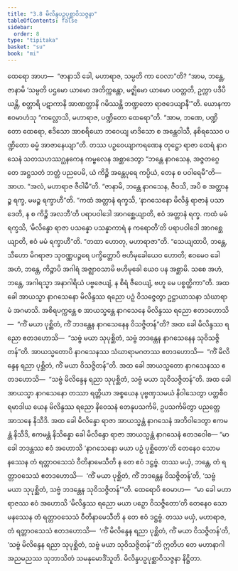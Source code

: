 ```yaml
---
title: "3.8 မိလိန္ဒပဉှပုစ္ဆာဝိသဇ္ဇနာ"
tableOfContents: false
sidebar:
  order: 8
type: "tipitaka"
basket: "su"
book: "mi"
---
```



<DynamicBreadcrumb />

<Division number="110" book="mi" e="ch" v="28">

<Paragraph number="512" book="mi">
ထေရော အာဟ—  “ဇာနာသိ ခေါ, မဟာရာဇ, သမ္ပတိ ကာ ဝေလာ”တိ? “အာမ, ဘန္တေ, ဇာနာမိ ‘သမ္ပတိ ပဌမော ယာမော အတိက္ကန္တော, မဇ္ဈိမော ယာမော ပဝတ္တတိ, ဥက္ကာ ပဒီပီယန္တိ, စတ္တာရိ ပဋာကာနိ အာဏတ္တာနိ ဂမိဿန္တိ ဘဏ္ဍတော ရာဇဒေယျာနီ’”တိ.
</Paragraph>

<Paragraph number="513" book="mi">
ယောနကာ ဧဝမာဟံသု “ကလ္လောသိ, မဟာရာဇ, ပဏ္ဍိတော ထေရော”တိ. “အာမ, ဘဏေ, ပဏ္ဍိတော ထေရော, ဧဒိသော အာစရိယော ဘဝေယျ မာဒိသော စ အန္တေဝါသီ, နစိရဿေဝ ပဏ္ဍိတော ဓမ္မံ အာဇာနေယျာ”တိ. တဿ ပဉှဝေယျာကရဏေန တုဋ္ဌော ရာဇာ ထေရံ နာဂသေနံ သတသဟဿဂ္ဃနကေန ကမ္ဗလေန အစ္ဆာဒေတွာ “ဘန္တေ နာဂသေန, အဇ္ဇတဂ္ဂေ တေ အဋ္ဌသတံ ဘတ္တံ ပညပေမိ, ယံ ကိဉ္စိ အန္တေပုရေ ကပ္ပိယံ, တေန စ ပဝါရေမီ”တိ—  အာဟ. “အလံ, မဟာရာဇ ဇီဝါမီ”တိ. “ဇာနာမိ, ဘန္တေ နာဂသေန, ဇီဝသိ, အပိ စ အတ္တာနဉ္စ ရက္ခ, မမဉ္စ ရက္ခာဟီ”တိ. “ကထံ အတ္တာနံ ရက္ခသိ, ‘နာဂသေနော မိလိန္ဒံ ရာဇာနံ ပသာဒေတိ, န စ ကိဉ္စိ အလဘီ’တိ ပရာပဝါဒေါ အာဂစ္ဆေယျာတိ, ဧဝံ အတ္တာနံ ရက္ခ. ကထံ မမံ ရက္ခသိ, ‘မိလိန္ဒော ရာဇာ ပသန္နော ပသန္နာကာရံ န ကရောတီ’တိ ပရာပဝါဒေါ အာဂစ္ဆေယျာတိ, ဧဝံ မမံ ရက္ခာဟီ”တိ. “တထာ ဟောတု, မဟာရာဇာ”တိ. “သေယျထာပိ, ဘန္တေ, သီဟော မိဂရာဇာ သုဝဏ္ဏပဉ္ဇရေ ပက္ခိတ္တောပိ ဗဟိမုခေါယေဝ ဟောတိ; ဧဝမေဝ ခေါ အဟံ, ဘန္တေ, ကိဉ္စာပိ အဂါရံ အဇ္ဈာဝသာမိ ဗဟိမုခေါ ယေဝ ပန အစ္ဆာမိ. သစေ အဟံ, ဘန္တေ, အဂါရသ္မာ အနာဂါရိယံ ပဗ္ဗဇေယျံ, န စိရံ ဇီဝေယျံ, ဗဟူ မေ ပစ္စတ္ထိကာ”တိ.
</Paragraph>

</Division>
<Division number="111" book="mi" e="ch" v="28">

<Paragraph number="514" book="mi">
အထ ခေါ အာယသ္မာ နာဂသေနော မိလိန္ဒဿ ရညော ပဉှံ ဝိသဇ္ဇေတွာ ဥဋ္ဌာယာသနာ သံဃာရာမံ အဂမာသိ. အစိရပက္ကန္တေ စ အာယသ္မန္တေ နာဂသေနေ မိလိန္ဒဿ ရညော ဧတဒဟောသိ—  “ကိံ မယာ ပုစ္ဆိတံ, ကိံ ဘဒန္တေန နာဂသေနေန ဝိသဇ္ဇိတန်”တိ? အထ ခေါ မိလိန္ဒဿ ရညော ဧတဒဟောသိ—  “သဗ္ဗံ မယာ သုပုစ္ဆိတံ, သဗ္ဗံ ဘဒန္တေန နာဂသေနေန သုဝိသဇ္ဇိတန်”တိ. အာယသ္မတောပိ နာဂသေနဿ သံဃာရာမဂတဿ ဧတဒဟောသိ—  “ကိံ မိလိန္ဒေန ရညာ ပုစ္ဆိတံ, ကိံ မယာ ဝိသဇ္ဇိတန်”တိ. အထ ခေါ အာယသ္မတော နာဂသေနဿ ဧတဒဟောသိ—  “သဗ္ဗံ မိလိန္ဒေန ရညာ သုပုစ္ဆိတံ, သဗ္ဗံ မယာ သုဝိသဇ္ဇိတန်”တိ.
</Paragraph>

</Division>
<Division number="112" book="mi" e="ch" v="28">

<Paragraph number="515" book="mi">
အထ ခေါ အာယသ္မာ နာဂသေနော တဿာ ရတ္တိယာ အစ္စယေန ပုဗ္ဗဏှသမယံ နိဝါသေတွာ ပတ္တစီဝရမာဒါယ ယေန မိလိန္ဒဿ ရညော နိဝေသနံ တေနုပသင်္ကမိ, ဥပသင်္ကမိတွာ ပညတ္တေ အာသနေ နိသီဒိ. အထ ခေါ မိလိန္ဒော ရာဇာ အာယသ္မန္တံ နာဂသေနံ အဘိဝါဒေတွာ ဧကမန္တံ နိသီဒိ, ဧကမန္တံ နိသိန္နော ခေါ မိလိန္ဒော ရာဇာ အာယသ္မန္တံ နာဂသေနံ ဧတဒဝေါစ—
</Paragraph>

<Paragraph number="516" book="mi">
“မာ ခေါ ဘဒန္တဿ ဧဝံ အဟောသိ ‘နာဂသေနော မယာ ပဉှံ ပုစ္ဆိတော’တိ တေနေဝ သောမနဿေန တံ ရတ္တာဝသေသံ ဝီတိနာမေသီတိ န တေ ဧဝံ ဒဋ္ဌဗ္ဗံ. တဿ မယှံ, ဘန္တေ, တံ ရတ္တာဝသေသံ ဧတဒဟောသိ—  ‘ကိံ မယာ ပုစ္ဆိတံ, ကိံ ဘဒန္တေန ဝိသဇ္ဇိတန်’တိ, ‘သဗ္ဗံ မယာ သုပုစ္ဆိတံ, သဗ္ဗံ ဘဒန္တေန သုဝိသဇ္ဇိတန်’”တိ.
</Paragraph>

<Paragraph number="517" book="mi">
ထေရောပိ ဧဝမာဟ—  “မာ ခေါ မဟာရာဇဿ ဧဝံ အဟောသိ ‘မိလိန္ဒဿ ရညော မယာ ပဉှော ဝိသဇ္ဇိတော’တိ တေနေဝ သောမနဿေန တံ ရတ္တာဝသေသံ ဝီတိနာမေသီတိ န တေ ဧဝံ ဒဋ္ဌဗ္ဗံ. တဿ မယှံ, မဟာရာဇ, တံ ရတ္တာဝသေသံ ဧတဒဟောသိ—  ‘ကိံ မိလိန္ဒေန ရညာ ပုစ္ဆိတံ, ကိံ မယာ ဝိသဇ္ဇိတန်’တိ, ‘သဗ္ဗံ မိလိန္ဒေန ရညာ သုပုစ္ဆိတံ, သဗ္ဗံ မယာ သုဝိသဇ္ဇိတန်’”တိ ဣတိဟ တေ မဟာနာဂါ အညမညဿ သုဘာသိတံ သမနုမောဒိံသူတိ.

</Paragraph>
</Division>

<Paragraph number="518" type="center" book="mi">
မိလိန္ဒပဉှပုစ္ဆာဝိသဇ္ဇနာ နိဋ္ဌိတာ.
</Paragraph>